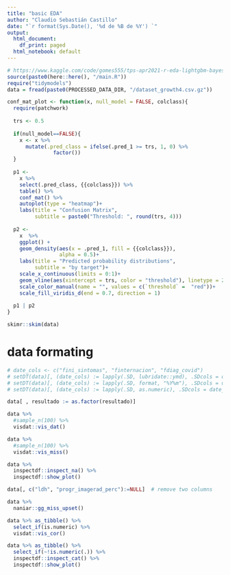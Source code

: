 ```yaml
---
title: "basic EDA"
author: "Claudio Sebastián Castillo"
date: "`r format(Sys.Date(), '%d de %B de %Y') `"
output:
  html_document:
    df_print: paged
  html_notebook: default
---
```


```r
# https://www.kaggle.com/code/gomes555/tps-apr2021-r-eda-lightgbm-bayesopt
source(paste0(here::here(), "/main.R"))
require("tidymodels")
data = fread(paste0(PROCESSED_DATA_DIR, "/dataset_growth4.csv.gz"))
```

```r
conf_mat_plot <- function(x, null_model = FALSE, colclass){
  require(patchwork)
  
  trs <- 0.5
  
  if(null_model==FALSE){
    x <- x %>% 
      mutate(.pred_class = ifelse(.pred_1 >= trs, 1, 0) %>%
               factor())  
  }
  
  p1 <- 
    x %>%
    select(.pred_class, {{colclass}}) %>%
    table() %>% 
    conf_mat() %>% 
    autoplot(type = "heatmap")+
    labs(title = "Confusion Matrix",
         subtitle = paste0("Threshold: ", round(trs, 4)))
  
  p2 <- 
    x  %>%
    ggplot() +
    geom_density(aes(x = .pred_1, fill = {{colclass}}), 
                 alpha = 0.5)+
    labs(title = "Predicted probability distributions",
         subtitle = "by target")+ 
    scale_x_continuous(limits = 0:1)+
    geom_vline(aes(xintercept = trs, color = "threshold"), linetype = 2) +
    scale_color_manual(name = "", values = c(`threshold` =  "red"))+
    scale_fill_viridis_d(end = 0.7, direction = 1)
  
  p1 | p2
}

```


```r
skimr::skim(data)
```
# data formating


```r
# date_cols <- c("fini_sintomas", "finternacion", "fdiag_covid")
# setDT(data)[, (date_cols) := lapply(.SD, lubridate::ymd), .SDcols = date_cols]
# setDT(data)[, (date_cols) := lapply(.SD, format, "%Y%m"), .SDcols = date_cols]
# setDT(data)[, (date_cols) := lapply(.SD, as.numeric), .SDcols = date_cols]
```

```r
data[ , resultado := as.factor(resultado)]
```

```r
data %>% 
  #sample_n(100) %>% 
  visdat::vis_dat()
```

```r
data %>% 
  #sample_n(100) %>% 
  visdat::vis_miss()
```

```r
data %>%
  inspectdf::inspect_na() %>% 
  inspectdf::show_plot()
```


```r
data[, c("ldh", "progr_imagerad_perc"):=NULL]  # remove two columns
```



```r
data %>% 
  naniar::gg_miss_upset()
```

```r
data %>% as_tibble() %>% 
  select_if(is.numeric) %>% 
  visdat::vis_cor()
```

```r
data %>% as_tibble() %>%
  select_if(~!is.numeric(.)) %>%
  inspectdf::inspect_cat() %>% 
  inspectdf::show_plot()
```
